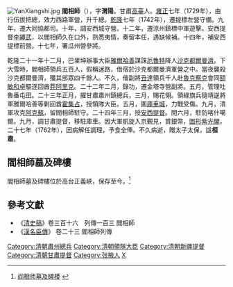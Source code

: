 [[File:YanXiangshi.jpg|thumb]]
'''閻相師'''（{{bd|1691年||1762年|}}），字'''渭陽'''，甘肅[[高臺|高臺]]人。[[雍正|雍正]]七年（1729年），由行伍拔把總，效力西路軍營，升千總。[[乾隆|乾隆]]七年（1742年），遷提標左營守備。九年，遷大同協都司。十年，調安西城守營。十二年，遷涼州鎮標中軍遊擊。安西提督[[李繩武|李繩武]]，以閻相師久在口外，熟悉夷情，奏留本任，遇缺候補。十四年，補安西提標前營。十七年，署瓜州營參將。

乾隆二十一年十二月，巴里坤辦事大臣[[雅爾哈善|雅爾哈善]]謀誅[[厄魯特|厄魯特]]降人[[沙克都爾曼濟|沙克都爾曼濟]]。下大雪時，閻相師領兵五百人，假稱迷路，借宿於沙克都爾曼濟軍營之中。當夜襲殺沙克都爾曼濟，殲其部眾四千餘人。不久，偕副將[[丑達|丑達]]領兵千人赴[[魯克察克|魯克察克]]會同[[額敏和卓|額敏和卓]]驅逐回酋[[莽阿里克|莽阿里克]]。二十二年二月，錄功，遷金塔寺營副將。五月，管理吐魯番屯田。二十三年正月，擢甘肅肅州鎮總兵，三月，賜花翎。領綠旗兵隨靖逆將軍雅爾哈善等剿回酋[[霍集占|霍集占]]，授領隊大臣。五月，圍[[庫車|庫車城]]，力戰受傷。九月，清軍攻克[[阿克蘇|阿克蘇]]，留閻相師駐守。二十四年三月，授[[安西提督|安西提督]]。閏六月，駐防喀什噶爾。九月，調甘肅提督，移駐庫車。因大軍凱旋入京覲見，賞銀幣，[[圖形紫光閣|圖形紫光閣]]。二十七年（1762年），因病解任調理，予食全俸。不久病逝，贈太子太保，諡'''桓肅'''。

==閻相師墓及碑樓==
閻相師墓及碑樓位於高台正義峽，保存至今。<ref>[http://gs.xinhuanet.com/dfpd/2005-12/19/content_5846471.htm 阎相师墓及碑楼] {{webarchive|url=https://web.archive.org/web/20111216083304/http://www.gs.xinhuanet.com/dfpd/2005-12/19/content_5846471.htm |date=2011-12-16 }}</ref>

==參考文獻==
{{reflist}}

*《[[清史稿|清史稿]]》卷三百十六　列傳一百三 閻相師
*《[[滿漢名臣傳|漢名臣傳]]》 卷二十三 閻相師列傳

{{DEFAULTSORT:Yan Xiangshi}}
[[Category:清朝肅州總兵|Category:清朝肅州總兵]]
[[Category:清朝領隊大臣|Category:清朝領隊大臣]]
[[Category:清朝新疆提督|Category:清朝新疆提督]]
[[Category:清朝甘肅提督|Category:清朝甘肅提督]]
[[Category:张掖人|Category:张掖人]]
[[Category:閻姓|X]]